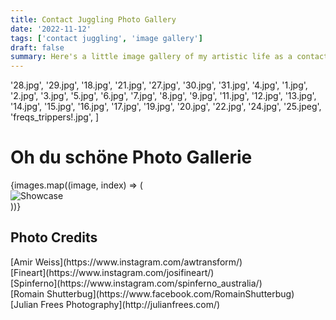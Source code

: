 ```yaml
---
title: Contact Juggling Photo Gallery
date: '2022-11-12'
tags: ['contact juggling', 'image gallery']
draft: false
summary: Here's a little image gallery of my artistic life as a contact juggler
---
```


  '28.jpg',
  '29.jpg',
  '18.jpg',
  '21.jpg',
  '27.jpg',
  '30.jpg',
  '31.jpg',
  '4.jpg',
  '1.jpg',
  '2.jpg',
  '3.jpg',
  '5.jpg',
  '6.jpg',
  '7.jpg',
  '8.jpg',
  '9.jpg',
  '11.jpg',
  '12.jpg',
  '13.jpg',
  '14.jpg',
  '15.jpg',
  '16.jpg',
  '17.jpg',
  '19.jpg',
  '20.jpg',
  '22.jpg',
  '24.jpg',
  '25.jpeg',
  'freqs_trippers!.jpg',
]


# Oh du schöne Photo Gallerie

<div className="-mx-2 flex flex-wrap overflow-hidden xl:-mx-2">
  {images.map((image, index) => (
    <div
      key={`image${index}`}
      className="w-full px-2 my-1 overflow-hidden xl:my-1 xl:w-1/2 xl:px-2"
    >
      <Image src={`/static/images/showcase/contact/${image}`} width={400} height={600} alt="Showcase" />
    </div>
  ))}
</div>

## Photo Credits

<div>
  [Amir Weiss](https://www.instagram.com/awtransform/)
</div>
<div>
  [Fineart](https://www.instagram.com/josifineart/)
</div>
<div>
  [Spinferno](https://www.instagram.com/spinferno_australia/)
</div>
<div>
  [Romain Shutterbug](https://www.facebook.com/RomainShutterbug)
</div>
<div>
  [Julian Frees Photography](http://julianfrees.com/)
</div>
